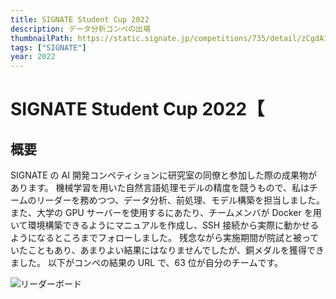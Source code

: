 ```yaml
---
title: SIGNATE Student Cup 2022
description: データ分析コンペの出場
thumbnailPath: https://static.signate.jp/competitions/735/detail/zCgdA1Nu7YSkldYfunUYc3yXfp1RrhdJDEaPnv19.png
tags: ["SIGNATE"]
year: 2022
---
```


# SIGNATE Student Cup 2022【

## 概要

SIGNATE の AI 開発コンペティションに研究室の同僚と参加した際の成果物があります。
機械学習を用いた自然言語処理モデルの精度を競うもので、私はチームのリーダーを務めつつ、データ分析、前処理、モデル構築を担当しました。
また、大学の GPU サーバーを使用するにあたり、チームメンバが Docker を用いて環境構築できるようにマニュアルを作成し、SSH 接続から実際に動かせるようになるところまでフォローしました。
残念ながら実施期間が院試と被っていたこともあり、あまりよい結果にはなりませんでしたが、銅メダルを獲得できました。
以下がコンペの結果の URL で、63 位が自分のチームです。

![リーダーボード](https://signate.jp/competitions/735/leaderboard)

